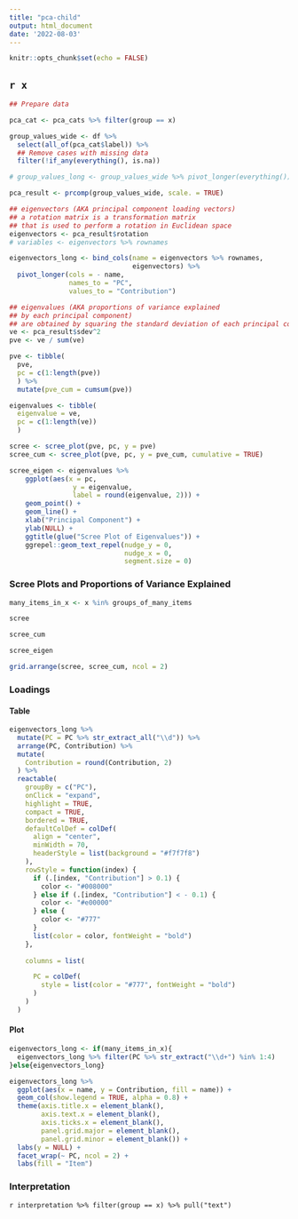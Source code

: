 ```yaml
---
title: "pca-child"
output: html_document
date: '2022-08-03'
---
```


```r
knitr::opts_chunk$set(echo = FALSE)
```

## `r x` {.tabset .tabset-fade}

```r
## Prepare data

pca_cat <- pca_cats %>% filter(group == x)

group_values_wide <- df %>% 
  select(all_of(pca_cat$label)) %>% 
  ## Remove cases with missing data
  filter(!if_any(everything(), is.na))

# group_values_long <- group_values_wide %>% pivot_longer(everything())

```

```r
pca_result <- prcomp(group_values_wide, scale. = TRUE)

## eigenvectors (AKA principal component loading vectors)
## a rotation matrix is a transformation matrix 
## that is used to perform a rotation in Euclidean space
eigenvectors <- pca_result$rotation 
# variables <- eigenvectors %>% rownames

eigenvectors_long <- bind_cols(name = eigenvectors %>% rownames, 
                               eigenvectors) %>%
  pivot_longer(cols = - name,
               names_to = "PC",
               values_to = "Contribution")
```


```r
## eigenvalues (AKA proportions of variance explained 
## by each principal component) 
## are obtained by squaring the standard deviation of each principal component
ve <- pca_result$sdev^2
pve <- ve / sum(ve)

pve <- tibble(
  pve, 
  pc = c(1:length(pve))
  ) %>% 
  mutate(pve_cum = cumsum(pve))

eigenvalues <- tibble(
  eigenvalue = ve, 
  pc = c(1:length(ve))
  )

```

```r
scree <- scree_plot(pve, pc, y = pve)
scree_cum <- scree_plot(pve, pc, y = pve_cum, cumulative = TRUE)

scree_eigen <- eigenvalues %>% 
    ggplot(aes(x = pc,
                y = eigenvalue, 
                label = round(eigenvalue, 2))) + 
    geom_point() +
    geom_line() + 
    xlab("Principal Component") + 
    ylab(NULL) + 
    ggtitle(glue("Scree Plot of Eigenvalues")) +
    ggrepel::geom_text_repel(nudge_y = 0,
                             nudge_x = 0,
                             segment.size = 0)

```

### Scree Plots and Proportions of Variance Explained

```r
many_items_in_x <- x %in% groups_of_many_items
```

```r
scree
```

```r
scree_cum
```

```r
scree_eigen
```

```r
grid.arrange(scree, scree_cum, ncol = 2)
```

### Loadings {.tabset .tabset-fade}

#### Table
```r
eigenvectors_long %>% 
  mutate(PC = PC %>% str_extract_all("\\d")) %>% 
  arrange(PC, Contribution) %>% 
  mutate(
    Contribution = round(Contribution, 2)
  ) %>%
  reactable(
    groupBy = c("PC"),
    onClick = "expand",
    highlight = TRUE,
    compact = TRUE,
    bordered = TRUE,
    defaultColDef = colDef(
      align = "center",
      minWidth = 70,
      headerStyle = list(background = "#f7f7f8")
    ),
    rowStyle = function(index) {
      if (.[index, "Contribution"] > 0.1) {
        color <- "#008000"
      } else if (.[index, "Contribution"] < - 0.1) {
        color <- "#e00000"
      } else {
        color <- "#777"
      }
      list(color = color, fontWeight = "bold")
    },
    
    columns = list(

      PC = colDef(
        style = list(color = "#777", fontWeight = "bold")
      )
    )
  )
```

#### Plot
```r

eigenvectors_long <- if(many_items_in_x){
  eigenvectors_long %>% filter(PC %>% str_extract("\\d+") %in% 1:4)
}else{eigenvectors_long}

eigenvectors_long %>% 
  ggplot(aes(x = name, y = Contribution, fill = name)) +
  geom_col(show.legend = TRUE, alpha = 0.8) +
  theme(axis.title.x = element_blank(),
        axis.text.x = element_blank(),
        axis.ticks.x = element_blank(),
        panel.grid.major = element_blank(),
        panel.grid.minor = element_blank()) +
  labs(y = NULL) +
  facet_wrap(~ PC, ncol = 2) + 
  labs(fill = "Item") 

```

### Interpretation

`r interpretation %>% filter(group == x) %>% pull("text")`


<!-- ## Bi-plot -->

<!-- ```{r} -->
<!-- biplot(pca_result, scale = 0) -->

<!-- ``` -->

